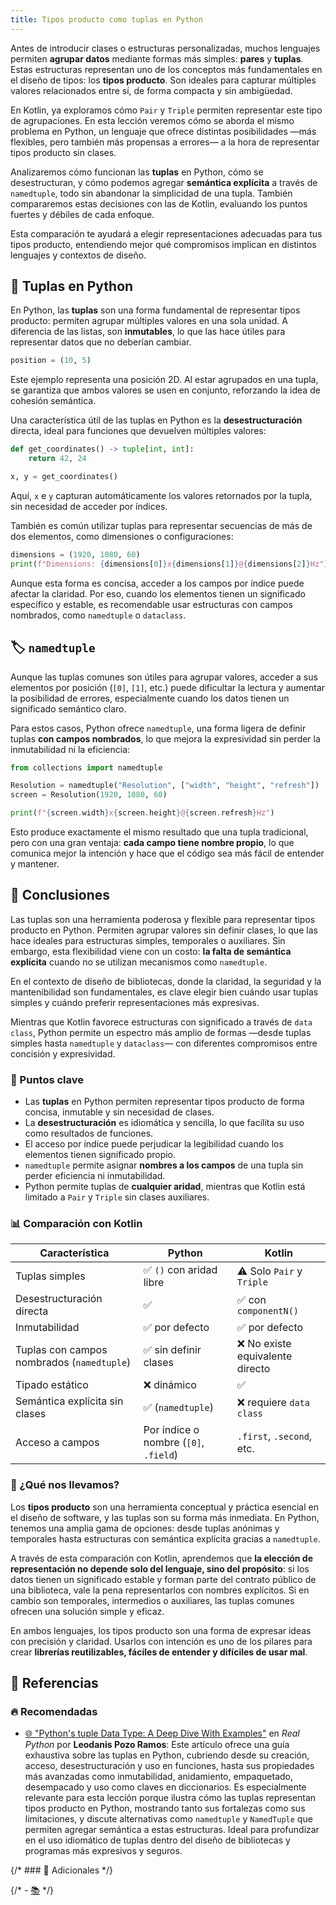 ```yaml
---
title: Tipos producto como tuplas en Python
---
```



<ReadingTime />

Antes de introducir clases o estructuras personalizadas, muchos lenguajes permiten **agrupar datos** mediante formas más simples: **pares** y **tuplas**. Estas estructuras representan uno de los conceptos más fundamentales en el diseño de tipos: los **tipos producto**. Son ideales para capturar múltiples valores relacionados entre sí, de forma compacta y sin ambigüedad.

En Kotlin, ya exploramos cómo `Pair` y `Triple` permiten representar este tipo de agrupaciones. En esta lección veremos cómo se aborda el mismo problema en Python, un lenguaje que ofrece distintas posibilidades —más flexibles, pero también más propensas a errores— a la hora de representar tipos producto sin clases.

Analizaremos cómo funcionan las **tuplas** en Python, cómo se desestructuran, y cómo podemos agregar **semántica explícita** a través de `namedtuple`, todo sin abandonar la simplicidad de una tupla. También compararemos estas decisiones con las de Kotlin, evaluando los puntos fuertes y débiles de cada enfoque.

Esta comparación te ayudará a elegir representaciones adecuadas para tus tipos producto, entendiendo mejor qué compromisos implican en distintos lenguajes y contextos de diseño.

## 📐 Tuplas en Python

En Python, las **tuplas** son una forma fundamental de representar tipos producto: permiten agrupar múltiples valores en una sola unidad. A diferencia de las listas, son **inmutables**, lo que las hace útiles para representar datos que no deberían cambiar.

```python showLineNumbers title="Ejemplo de tuplas (type-fundamentals/abstract_types/product/tuples.py)"
position = (10, 5)
```

Este ejemplo representa una posición 2D. Al estar agrupados en una tupla, se garantiza que ambos valores se usen en conjunto, reforzando la idea de cohesión semántica.

Una característica útil de las tuplas en Python es la **desestructuración** directa, ideal para funciones que devuelven múltiples valores:

```python showLineNumbers title="Devolución múltiple con tuplas (type-fundamentals/abstract_types/product/tuples.py)"
def get_coordinates() -> tuple[int, int]:
    return 42, 24

x, y = get_coordinates()
```

Aquí, `x` e `y` capturan automáticamente los valores retornados por la tupla, sin necesidad de acceder por índices.

También es común utilizar tuplas para representar secuencias de más de dos elementos, como dimensiones o configuraciones:

```python showLineNumbers title="Tupla con tres valores (type-fundamentals/abstract_types/product/tuples.py)"
dimensions = (1920, 1080, 60)
print(f"Dimensions: {dimensions[0]}x{dimensions[1]}@{dimensions[2]}Hz")
```

Aunque esta forma es concisa, acceder a los campos por índice puede afectar la claridad. Por eso, cuando los elementos tienen un significado específico y estable, es recomendable usar estructuras con campos nombrados, como `namedtuple` o `dataclass`.

## 🏷️ `namedtuple`

Aunque las tuplas comunes son útiles para agrupar valores, acceder a sus elementos por posición (`[0]`, `[1]`, etc.) puede dificultar la lectura y aumentar la posibilidad de errores, especialmente cuando los datos tienen un significado semántico claro.

Para estos casos, Python ofrece `namedtuple`, una forma ligera de definir tuplas **con campos nombrados**, lo que mejora la expresividad sin perder la inmutabilidad ni la eficiencia:

```python showLineNumbers title="Tupla con campos nombrados (type-fundamentals/abstract_types/product/namedtuple.py)"
from collections import namedtuple

Resolution = namedtuple("Resolution", ["width", "height", "refresh"])
screen = Resolution(1920, 1080, 60)

print(f"{screen.width}x{screen.height}@{screen.refresh}Hz")
```

Esto produce exactamente el mismo resultado que una tupla tradicional, pero con una gran ventaja: **cada campo tiene nombre propio**, lo que comunica mejor la intención y hace que el código sea más fácil de entender y mantener.

## 🎯 Conclusiones

Las tuplas son una herramienta poderosa y flexible para representar tipos producto en Python. Permiten agrupar valores sin definir clases, lo que las hace ideales para estructuras simples, temporales o auxiliares. Sin embargo, esta flexibilidad viene con un costo: **la falta de semántica explícita** cuando no se utilizan mecanismos como `namedtuple`.

En el contexto de diseño de bibliotecas, donde la claridad, la seguridad y la mantenibilidad son fundamentales, es clave elegir bien cuándo usar tuplas simples y cuándo preferir representaciones más expresivas.

Mientras que Kotlin favorece estructuras con significado a través de `data class`, Python permite un espectro más amplio de formas —desde tuplas simples hasta `namedtuple` y `dataclass`— con diferentes compromisos entre concisión y expresividad.

### 🔑 Puntos clave

- Las **tuplas** en Python permiten representar tipos producto de forma concisa, inmutable y sin necesidad de clases.
- La **desestructuración** es idiomática y sencilla, lo que facilita su uso como resultados de funciones.
- El acceso por índice puede perjudicar la legibilidad cuando los elementos tienen significado propio.
- `namedtuple` permite asignar **nombres a los campos** de una tupla sin perder eficiencia ni inmutabilidad.
- Python permite tuplas de **cualquier aridad**, mientras que Kotlin está limitado a `Pair` y `Triple` sin clases auxiliares.

### 📊 Comparación con Kotlin

| Característica                             | Python                                | Kotlin                          |
| ------------------------------------------ | ------------------------------------- | ------------------------------- |
| Tuplas simples                             | ✅ `()` con aridad libre               | ⚠️ Solo `Pair` y `Triple`       |
| Desestructuración directa                  | ✅                                     | ✅ con `componentN()`            |
| Inmutabilidad                              | ✅ por defecto                         | ✅ por defecto                   |
| Tuplas con campos nombrados (`namedtuple`) | ✅ sin definir clases                  | ❌ No existe equivalente directo |
| Tipado estático                            | ❌ dinámico                            | ✅                               |
| Semántica explícita sin clases             | ✅ (`namedtuple`)                      | ❌ requiere `data class`         |
| Acceso a campos                            | Por índice o nombre (`[0]`, `.field`) | `.first`, `.second`, etc.       |

### 🧰 ¿Qué nos llevamos?

Los **tipos producto** son una herramienta conceptual y práctica esencial en el diseño de software, y las tuplas son su forma más inmediata. En Python, tenemos una amplia gama de opciones: desde tuplas anónimas y temporales hasta estructuras con semántica explícita gracias a `namedtuple`.

A través de esta comparación con Kotlin, aprendemos que **la elección de representación no depende solo del lenguaje, sino del propósito**: si los datos tienen un significado estable y forman parte del contrato público de una biblioteca, vale la pena representarlos con nombres explícitos. Si en cambio son temporales, intermedios o auxiliares, las tuplas comunes ofrecen una solución simple y eficaz.

En ambos lenguajes, los tipos producto son una forma de expresar ideas con precisión y claridad. Usarlos con intención es uno de los pilares para crear **librerías reutilizables, fáciles de entender y difíciles de usar mal**.

## 📖 Referencias

### 🔥 Recomendadas

- [🌐 "Python's tuple Data Type: A Deep Dive With Examples"](https://realpython.com/python-tuple/) en *Real Python* por **Leodanis Pozo Ramos**: Este artículo ofrece una guía exhaustiva sobre las tuplas en Python, cubriendo desde su creación, acceso, desestructuración y uso en funciones, hasta sus propiedades más avanzadas como inmutabilidad, anidamiento, empaquetado, desempacado y uso como claves en diccionarios. Es especialmente relevante para esta lección porque ilustra cómo las tuplas representan tipos producto en Python, mostrando tanto sus fortalezas como sus limitaciones, y discute alternativas como `namedtuple` y `NamedTuple` que permiten agregar semántica a estas estructuras. Ideal para profundizar en el uso idiomático de tuplas dentro del diseño de bibliotecas y programas más expresivos y seguros.

{/* ### 🔹 Adicionales */}

{/* - [📚]() */}
